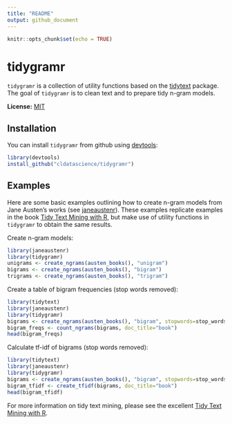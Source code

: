```yaml
---
title: "README"
output: github_document
---
```


```r
knitr::opts_chunk$set(echo = TRUE)
```

# tidygramr

`tidygramr` is a collection of utility functions based on the [tidytext](https://cran.r-project.org/package=tidytext) package. The goal of `tidygramr` is to clean text and to prepare tidy n-gram models. 

**License:** [MIT](https://opensource.org/licenses/MIT)

## Installation

You can install `tidygramr` from github using [devtools](https://cran.r-project.org/package=devtools):

```r
library(devtools)
install_github("cldatascience/tidygramr")
```

## Examples

Here are some basic examples outlining how to create n-gram models from
Jane Austen's works (see 
[janeaustenr](https://cran.r-project.org/package=janeaustenr)).
These examples replicate examples in the book
[Tidy Text Mining with R](http://tidytextmining.com/ngrams.html), 
but make use of utility functions in `tidygramr` to obtain the same results.

Create n-gram models:

```r
library(janeaustenr)
library(tidygramr)
unigrams <- create_ngrams(austen_books(), "unigram")
bigrams <- create_ngrams(austen_books(), "bigram")
trigrams <- create_ngrams(austen_books(), "trigram")
```

Create a table of bigram frequencies (stop words removed):

```r
library(tidytext)
library(janeaustenr)
library(tidygramr)
bigrams <- create_ngrams(austen_books(), "bigram", stopwords=stop_words)
bigram_freqs <- count_ngrams(bigrams, doc_title="book")
head(bigram_freqs)
```

Calculate tf-idf of bigrams (stop words removed):

```r
library(tidytext)
library(janeaustenr)
library(tidygramr)
bigrams <- create_ngrams(austen_books(), "bigram", stopwords=stop_words)
bigram_tfidf <- create_tfidf(bigrams, doc_title="book")
head(bigram_tfidf)
```

For more information on tidy text mining, please see the excellent
[Tidy Text Mining with R](http://tidytextmining.com/ngrams.html).
